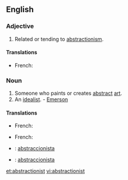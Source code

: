 ==English==

===Adjective===
{{en-adjective}}

# Related or tending to [[abstractionism]].

====Translations====
{{trans-top|Related to abstract art}}
*French: {{t+|fr|abstractionniste|mf}}
{{trans-mid}}
{{trans-bottom}}

===Noun===
{{en-noun}}

# Someone who paints or creates [[abstract]] [[art]].
# An [[idealist]]. - [[Emerson]]

====Translations====
{{trans-top|someone who paints or creates abstract art}}
*French: {{t+|fr|abstractionniste|mf}}
{{trans-mid}}
{{trans-bottom}}

{{trans-top|an idealist}}
*French: {{t+|fr|idéaliste|mf}}
{{trans-mid}}
{{trans-bottom}}

{{checktrans-top}}
* {{ttbc|Catalan}}: [[abstraccionista]]
* {{ttbc|Spanish}}: [[abstraccionista]]
{{checktrans-bottom}}

[[et:abstractionist]]
[[vi:abstractionist]]
